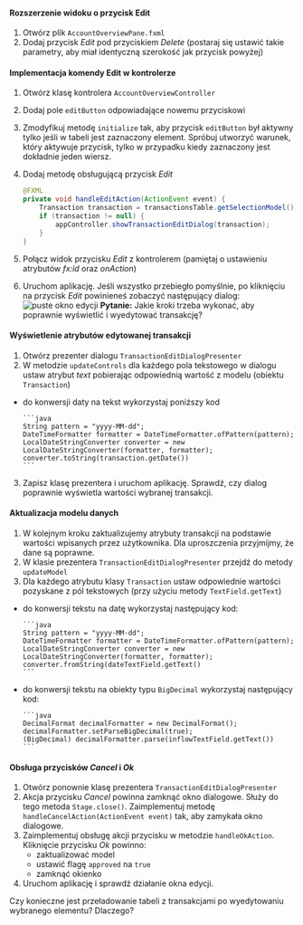 
#### Rozszerzenie widoku o przycisk Edit

1. Otwórz plik `AccountOverviewPane.fxml` 
2. Dodaj przycisk *Edit* pod przyciskiem *Delete* (postaraj się ustawić takie parametry, aby miał identyczną szerokość jak przycisk powyżej)


#### Implementacja komendy Edit w kontrolerze

1. Otwórz klasę kontrolera `AccountOverviewController`
2. Dodaj pole `editButton` odpowiadające nowemu przyciskowi
3. Zmodyfikuj metodę `initialize` tak, aby przycisk `editButton` był aktywny tylko jeśli w tabeli jest zaznaczony element. Spróbuj utworzyć warunek, który aktywuje przycisk, tylko w przypadku kiedy zaznaczony jest dokładnie jeden wiersz.
4. Dodaj metodę obsługującą przycisk *Edit*

    ```java
	@FXML
    private void handleEditAction(ActionEvent event) {
		Transaction transaction = transactionsTable.getSelectionModel().getSelectedItem();
		if (transaction != null) {
			appController.showTransactionEditDialog(transaction);
		}
    }
    ```
5. Połącz widok przycisku *Edit* z kontrolerem (pamiętaj o ustawieniu atrybutów *fx:id* oraz *onAction*)
6. Uruchom aplikację. Jeśli wszystko przebiegło pomyślnie, po kliknięciu na przycisk *Edit* powinieneś zobaczyć następujący dialog:
![puste okno edycji](/05-ui-2/app-empty-edit-dialog.png)
**Pytanie:** Jakie kroki trzeba wykonać, aby poprawnie wyświetlić i wyedytować transakcję?

#### Wyświetlenie atrybutów edytowanej transakcji

1. Otwórz prezenter dialogu `TransactionEditDialogPresenter`
2. W metodzie `updateControls` dla każdego pola tekstowego w dialogu ustaw atrybut *text* pobierając odpowiednią wartość z modelu (obiektu `Transaction`)
  - do konwersji daty na tekst wykorzystaj poniższy kod
    
        ```java
        String pattern = "yyyy-MM-dd";
        DateTimeFormatter formatter = DateTimeFormatter.ofPattern(pattern);
        LocalDateStringConverter converter = new LocalDateStringConverter(formatter, formatter);
        converter.toString(transaction.getDate())
        ```
3. Zapisz klasę prezentera i uruchom aplikację. Sprawdź, czy dialog poprawnie wyświetla wartości wybranej transakcji.

#### Aktualizacja modelu danych

1. W kolejnym kroku zaktualizujemy atrybuty transakcji na podstawie wartości wpisanych przez użytkownika. Dla uproszczenia przyjmijmy, że dane są poprawne.
2. W klasie prezentera `TransactionEditDialogPresenter` przejdź do metody `updateModel`
3. Dla każdego atrybutu klasy `Transaction`  ustaw odpowiednie wartości pozyskane z pól tekstowych (przy użyciu metody `TextField.getText`)
  - do konwersji tekstu na datę wykorzystaj następujący kod:

        ```java
        String pattern = "yyyy-MM-dd";
        DateTimeFormatter formatter = DateTimeFormatter.ofPattern(pattern);
        LocalDateStringConverter converter = new LocalDateStringConverter(formatter, formatter);
        converter.fromString(dateTextField.getText()
        ```
  - do konwersji tekstu na obiekty typu `BigDecimal` wykorzystaj następujący kod:

        ```java
        DecimalFormat decimalFormatter = new DecimalFormat();
        decimalFormatter.setParseBigDecimal(true);
        (BigDecimal) decimalFormatter.parse(inflowTextField.getText())
        ```

#### Obsługa przycisków *Cancel* i *Ok*

1. Otwórz ponownie klasę prezentera `TransactionEditDialogPresenter`
2. Akcja przycisku *Cancel* powinna zamknąć okno dialogowe. Służy do tego metoda `Stage.close()`. Zaimplementuj metodę `handleCancelAction(ActionEvent event)` tak, aby zamykała okno dialogowe.
3. Zaimplementuj obsługę akcji przycisku w metodzie `handleOkAction`. Kliknięcie przycisku *Ok* powinno:
   - zaktualizować model 
   - ustawić flagę `approved` na `true` 
   - zamknąć okienko
4. Uruchom aplikację i sprawdź działanie okna edycji.

<Callout>
Czy konieczne jest przeładowanie tabeli z transakcjami po wyedytowaniu wybranego elementu? Dlaczego?
</Callout>